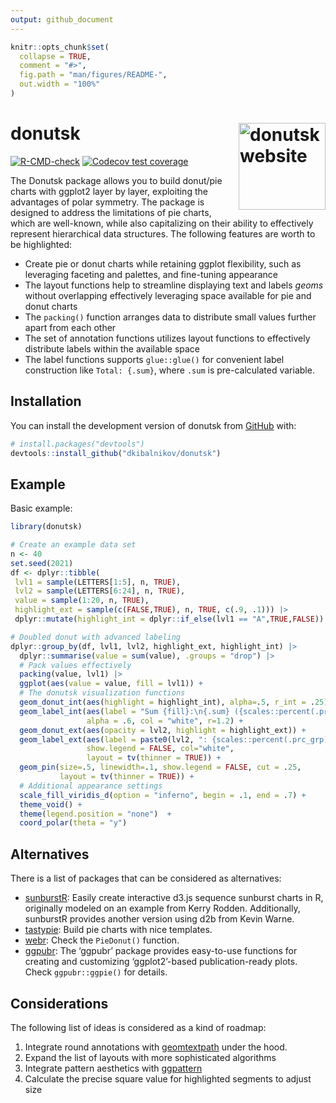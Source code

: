 ```yaml
---
output: github_document
---
```


<!-- README.md is generated from README.Rmd. Please edit that file -->

```r
knitr::opts_chunk$set(
  collapse = TRUE,
  comment = "#>",
  fig.path = "man/figures/README-",
  out.width = "100%"
)
```

# donutsk <a href="https://dkibalnikov.github.io/donutsk/"><img src="man/figures/logo.png" align="right" height="139" alt="donutsk website" /></a>

<!-- badges: start -->

[![R-CMD-check](https://github.com/dkibalnikov/donutsk/actions/workflows/R-CMD-check.yaml/badge.svg)](https://github.com/dkibalnikov/donutsk/actions/workflows/R-CMD-check.yaml)
[![Codecov test coverage](https://codecov.io/gh/dkibalnikov/donutsk/branch/main/graph/badge.svg)](https://app.codecov.io/gh/dkibalnikov/donutsk?branch=main)
<!-- badges: end -->

The Donutsk package allows you to build donut/pie charts with ggplot2 layer by layer, exploiting the advantages of polar symmetry. The package is designed to address the limitations of pie charts, which are well-known, while also capitalizing on their ability to effectively represent hierarchical data structures. The following features are worth to be highlighted:

- Create pie or donut charts while retaining ggplot flexibility, such as leveraging faceting and palettes, and fine-tuning appearance
- The layout functions help to streamline displaying text and labels *geoms* without overlapping effectively leveraging space available for pie and donut charts
- The `packing()` function arranges data to distribute small values further apart from each other
- The set of annotation functions utilizes layout functions to effectively distribute labels within the available space 
- The label functions supports `glue::glue()` for convenient label construction like `Total: {.sum}`, where `.sum` is pre-calculated variable.

## Installation

You can install the development version of donutsk from [GitHub](https://github.com/) with:

``` r
# install.packages("devtools")
devtools::install_github("dkibalnikov/donutsk")
```

## Example

Basic example:

```r
library(donutsk)

# Create an example data set
n <- 40
set.seed(2021)
df <- dplyr::tibble(
 lvl1 = sample(LETTERS[1:5], n, TRUE),
 lvl2 = sample(LETTERS[6:24], n, TRUE),
 value = sample(1:20, n, TRUE),
 highlight_ext = sample(c(FALSE,TRUE), n, TRUE, c(.9, .1))) |>
 dplyr::mutate(highlight_int = dplyr::if_else(lvl1 == "A",TRUE,FALSE))

# Doubled donut with advanced labeling 
dplyr::group_by(df, lvl1, lvl2, highlight_ext, highlight_int) |>
  dplyr::summarise(value = sum(value), .groups = "drop") |>
  # Pack values effectively 
  packing(value, lvl1) |> 
  ggplot(aes(value = value, fill = lvl1)) +
  # The donutsk visualization functions
  geom_donut_int(aes(highlight = highlight_int), alpha=.5, r_int = .25) +
  geom_label_int(aes(label = "Sum {fill}:\n{.sum} ({scales::percent(.prc)})"),
                 alpha = .6, col = "white", r=1.2) +
  geom_donut_ext(aes(opacity = lvl2, highlight = highlight_ext)) +
  geom_label_ext(aes(label = paste0(lvl2, ": {scales::percent(.prc_grp)}")),
                 show.legend = FALSE, col="white", 
                 layout = tv(thinner = TRUE)) +
  geom_pin(size=.5, linewidth=.1, show.legend = FALSE, cut = .25,
           layout = tv(thinner = TRUE)) +
  # Additional appearance settings
  scale_fill_viridis_d(option = "inferno", begin = .1, end = .7) +
  theme_void() + 
  theme(legend.position = "none")  + 
  coord_polar(theta = "y")
```

## Alternatives 

There is a list of packages that can be considered as alternatives:

- [sunburstR](https://github.com/timelyportfolio/sunburstR/): Easily create interactive d3.js sequence sunburst charts in R, originally modeled on an example from Kerry Rodden. Additionally, sunburstR provides another version using d2b from Kevin Warne.
- [tastypie](https://github.com/PaoloDalena/tastypie/): Build pie charts with nice templates.
- [webr](https://github.com/cardiomoon/webr): Check the `PieDonut()` function.
- [ggpubr](https://github.com/kassambara/ggpubr/): The ‘ggpubr’ package provides easy-to-use functions for creating and customizing ‘ggplot2’-based publication-ready plots. Check `ggpubr::ggpie()` for details.

## Considerations

The following list of ideas is considered as a kind of roadmap:

1. Integrate round annotations with [geomtextpath](https://allancameron.github.io/geomtextpath/) under the hood.
2. Expand the list of layouts with more sophisticated algorithms
3. Integrate pattern aesthetics with [ggpattern](https://coolbutuseless.github.io/package/ggpattern/index.html)
4. Calculate the precise square value for highlighted segments to adjust size 


